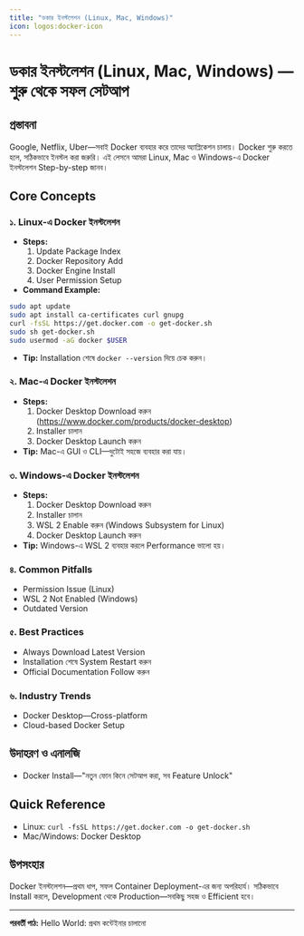 ```yaml
---
title: "ডকার ইনস্টলেশন (Linux, Mac, Windows)"
icon: logos:docker-icon
---
```


# ডকার ইনস্টলেশন (Linux, Mac, Windows) — শুরু থেকে সফল সেটআপ

## প্রস্তাবনা

Google, Netflix, Uber—সবাই Docker ব্যবহার করে তাদের অ্যাপ্লিকেশন চালায়। Docker শুরু করতে হলে, সঠিকভাবে ইনস্টল করা জরুরি। এই লেসনে আমরা Linux, Mac ও Windows-এ Docker ইনস্টলেশন Step-by-step জানব।

## Core Concepts

### ১. Linux-এ Docker ইনস্টলেশন
- **Steps:**
    1. Update Package Index
    2. Docker Repository Add
    3. Docker Engine Install
    4. User Permission Setup
- **Command Example:**
```bash
sudo apt update
sudo apt install ca-certificates curl gnupg
curl -fsSL https://get.docker.com -o get-docker.sh
sudo sh get-docker.sh
sudo usermod -aG docker $USER
```
- **Tip:** Installation শেষে `docker --version` দিয়ে চেক করুন।

### ২. Mac-এ Docker ইনস্টলেশন
- **Steps:**
    1. Docker Desktop Download করুন (https://www.docker.com/products/docker-desktop)
    2. Installer চালান
    3. Docker Desktop Launch করুন
- **Tip:** Mac-এ GUI ও CLI—দুটোই সহজে ব্যবহার করা যায়।

### ৩. Windows-এ Docker ইনস্টলেশন
- **Steps:**
    1. Docker Desktop Download করুন
    2. Installer চালান
    3. WSL 2 Enable করুন (Windows Subsystem for Linux)
    4. Docker Desktop Launch করুন
- **Tip:** Windows-এ WSL 2 ব্যবহার করলে Performance ভালো হয়।

### ৪. Common Pitfalls
- Permission Issue (Linux)
- WSL 2 Not Enabled (Windows)
- Outdated Version

### ৫. Best Practices
- Always Download Latest Version
- Installation শেষে System Restart করুন
- Official Documentation Follow করুন

### ৬. Industry Trends
- Docker Desktop—Cross-platform
- Cloud-based Docker Setup

## উদাহরণ ও এনালজি
- Docker Install—"নতুন ফোন কিনে সেটআপ করা, সব Feature Unlock"

## Quick Reference
- Linux: `curl -fsSL https://get.docker.com -o get-docker.sh`
- Mac/Windows: Docker Desktop

## উপসংহার

Docker ইনস্টলেশন—প্রথম ধাপ, সফল Container Deployment-এর জন্য অপরিহার্য। সঠিকভাবে Install করলে, Development থেকে Production—সবকিছু সহজ ও Efficient হবে।

---

**পরবর্তী পাঠ:** Hello World: প্রথম কন্টেইনার চালানো

